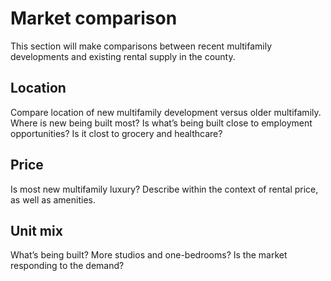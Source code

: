 # Market comparison

This section will make comparisons between recent multifamily developments and existing rental supply in the county. 

## Location

Compare location of new multifamily development versus older multifamily. Where is new being built most? Is what's being built close to employment opportunities? Is it clost to grocery and healthcare?

## Price

Is most new multifamily luxury? Describe within the context of rental price, as well as amenities.

##  Unit mix

What's being built? More studios and one-bedrooms? Is the market responding to the demand?

